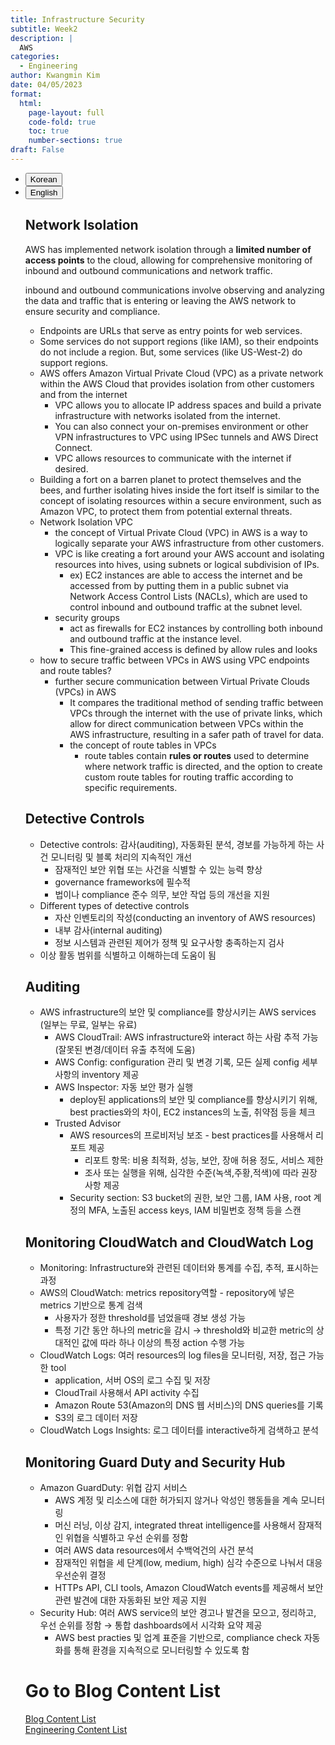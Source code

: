 ```yaml
---
title: Infrastructure Security
subtitle: Week2
description: |
  AWS
categories:
  - Engineering
author: Kwangmin Kim
date: 04/05/2023
format: 
  html:
    page-layout: full
    code-fold: true
    toc: true
    number-sections: true
draft: False
---
```


<ul class="nav nav-pills" id="language-tab" role="tablist">
  <li class="nav-item" role="presentation">
    <button class="nav-link active" id="Korean-tab" data-bs-toggle="tab" data-bs-target="#Korean" type="button" role="tab" aria-controls="Korean" aria-selected="true">Korean</button>
  </li>
  <li class="nav-item" role="presentation">
    <button class="nav-link" id="English-tab" data-bs-toggle="tab" data-bs-target="#English" type="button" role="tab" aria-controls="knitr" aria-selected="false">English</button>
  </li>

<div class="tab-content" id="language-tabcontent">

<div class="tab-pane fade  show active" id="Korean" role="tabpanel" aria-labelledby="Korean-tab">

::: {#Korean .tab-pane .fade .show .active role="tabpanel" aria-labelledby="Korean-tab"}

## Network Isolation



AWS has implemented network isolation through a **limited number of access points** to the cloud, allowing for comprehensive monitoring of inbound and outbound communications and network traffic. 

:::{.callout-tip}
inbound and outbound communications involve observing and analyzing the data and traffic that is entering or leaving the AWS network to ensure security and compliance.
:::

- Endpoints are URLs that serve as entry points for web services.
- Some services do not support regions (like IAM), so their endpoints do not include a region. But, some services (like US-West-2) do support regions.
- AWS offers Amazon Virtual Private Cloud (VPC) as a private network within the AWS Cloud that provides isolation from other customers and from the internet
    - VPC allows you to allocate IP address spaces and build a private infrastructure with networks isolated from the internet.
    - You can also connect your on-premises environment or other VPN infrastructures to VPC using IPSec tunnels and AWS Direct Connect.
    - VPC allows resources to communicate with the internet if desired.
- Building a fort on a barren planet to protect themselves and the bees, and further isolating hives inside the fort itself is similar to the concept of isolating resources within a secure environment, such as Amazon VPC, to protect them from potential external threats.
- Network Isolation VPC
    - the concept of Virtual Private Cloud (VPC) in AWS is a way to logically separate your AWS infrastructure from other customers.
    - VPC is like creating a fort around your AWS account and isolating resources into hives, using subnets or logical subdivision of IPs.
        - ex) EC2 instances are able to access the internet and be accessed from by putting them in a public subnet via Network Access Control Lists (NACLs), which are used to control inbound and outbound traffic at the subnet level.
    - security groups
        - act as firewalls for EC2 instances by controlling both inbound and outbound traffic at the instance level.
        - This fine-grained access is defined by allow rules and looks
- how to secure traffic between VPCs in AWS using VPC endpoints and route tables?
    - further secure communication between Virtual Private Clouds (VPCs) in AWS
        - It compares the traditional method of sending traffic between VPCs through the internet with the use of private links, which allow for direct communication between VPCs within the AWS infrastructure, resulting in a safer path of travel for data.
        - the concept of route tables in VPCs
            - route tables contain **rules or routes** used to determine where network traffic is directed, and the option to create custom route tables for routing traffic according to specific requirements.

## Detective Controls 

* Detective controls: 감사(auditing), 자동화된 분석, 경보를 가능하게 하는 사건 모니터링 및 블록 처리의 지속적인 개선  
    * 잠재적인 보안 위협 또는 사건을 식별할 수 있는 능력 향상 
    * governance frameworks에 필수적 
    * 법이나 compliance 준수 의무, 보안 작업 등의 개선을 지원 
* Different types of detective controls  
    * 자산 인벤토리의 작성(conducting an inventory of AWS resources) 
    * 내부 감사(internal auditing) 
    * 정보 시스템과 관련된 제어가 정책 및 요구사항 충족하는지 검사 
* 이상 활동 범위를 식별하고 이해하는데 도움이 됨 

## Auditing 

* AWS infrastructure의 보안 및 compliance를 향상시키는 AWS services (일부는 무료, 일부는 유료)  
    * AWS CloudTrail: AWS infrastructure와 interact 하는 사람 추적 가능 (잘못된 변경/데이터 유출 추적에 도움) 
    * AWS Config: configuration 관리 및 변경 기록, 모든 실제 config 세부 사항의 inventory 제공 
    * AWS Inspector: 자동 보안 평가 실행  
        * deploy된 applications의 보안 및 compliance를 향상시키기 위해, best practies와의 차이, EC2 instances의 노출, 취약점 등을 체크 
    * Trusted Advisor  
        * AWS resources의 프로비저닝 보조 - best practices를 사용해서 리포트 제공  
            * 리포트 항목: 비용 최적화, 성능, 보안, 장애 허용 정도, 서비스 제한 
            * 조사 또는 실행을 위해, 심각한 수준(녹색,주황,적색)에 따라 권장 사항 제공 
        * Security section: S3 bucket의 권한, 보안 그룹, IAM 사용, root 계정의 MFA, 노출된 access keys, IAM 비밀번호 정책 등을 스캔 

## Monitoring CloudWatch and CloudWatch Log 

* Monitoring: Infrastructure와 관련된 데이터와 통계를 수집, 추적, 표시하는 과정 
* AWS의 CloudWatch: metrics repository역할 - repository에 넣은 metrics 기반으로 통계 검색  
    * 사용자가 정한 threshold를 넘었을때 경보 생성 가능 
    * 특정 기간 동안 하나의 metric을 감시 → threshold와 비교한 metric의 상대적인 값에 따라 하나 이상의 특정 action 수행 가능 
* CloudWatch Logs: 여러 resources의 log files을 모니터링, 저장, 접근 가능한 tool  
    * application, 서버 OS의 로그 수집 및 저장 
    * CloudTrail 사용해서 API activity 수집 
    * Amazon Route 53(Amazon의 DNS 웹 서비스)의 DNS queries를 기록 
    * S3의 로그 데이터 저장 
* CloudWatch Logs Insights: 로그 데이터를 interactive하게 검색하고 분석 

## Monitoring Guard Duty and Security Hub 

* Amazon GuardDuty: 위협 감지 서비스  
    * AWS 계정 및 리소스에 대한 허가되지 않거나 악성인 행동들을 계속 모니터링 
    * 머신 러닝, 이상 감지, integrated threat intelligence를 사용해서 잠재적인 위협을 식별하고 우선 순위를 정함 
    * 여러 AWS data resources에서 수백억건의 사건 분석 
    * 잠재적인 위협을 세 단계(low, medium, high) 심각 수준으로 나눠서 대응 우선순위 결정 
    * HTTPs API, CLI tools, Amazon CloudWatch events를 제공해서 보안 관련 발견에 대한 자동화된 보안 제공 지원 
* Security Hub: 여러 AWS service의 보안 경고나 발견을 모으고, 정리하고, 우선 순위를 정함 → 통합 dashboards에서 시각화 요약 제공  
    * AWS best practies 및 업계 표준을 기반으로, compliance check 자동화를 통해 환경을 지속적으로 모니터링할 수 있도록 함 

:::

</div>

<div class="tab-pane fade" id="English" role="tabpanel" aria-labelledby="English-tab">

::: {#English .tab-pane .fade role="tabpanel" aria-labelledby="English-tab"}

:::


</div>

# Go to Blog Content List

[Blog Content List](../../content_list.qmd)  
[Engineering Content List](../../Engineering/guide_map/index.qmd)